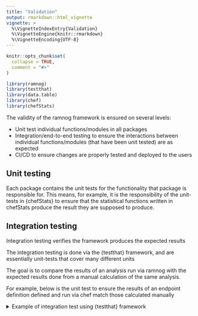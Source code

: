 ```yaml
---
title: "Validation"
output: rmarkdown::html_vignette
vignette: >
  %\VignetteIndexEntry{Validation}
  %\VignetteEngine{knitr::rmarkdown}
  %\VignetteEncoding{UTF-8}
---
```


```r
knitr::opts_chunk$set(
  collapse = TRUE,
  comment = "#>"
)
```

```r
library(ramnog)
library(testthat)
library(data.table)
library(chef)
library(chefStats)
```

The validity of the ramnog framework is ensured on several levels:

 - Unit test individual functions/modules in all packages
 - Integration/end-to-end testing to ensure the interactions between individual functions/modules (that have been unit tested) are as expected
 - CI/CD to ensure changes are properly tested and deployed to the users

## Unit testing

Each package contains the unit tests for the functionality that package is responsible for. This means, for example, it is the responsibility of the unit-tests in {chefStats} to ensure that the statistical functions written in chefStats produce the result they are supposed to produce.


## Integration testing

Integration testing verifies the framework produces the expected results

The integration testing is done via the {testthat} framework, and are essentially unit-tests that cover many different units

The goal is to compare the results of an analysis run via ramnog with the expected results done from a manual calculation of the same analysis.

For example, below is the unit test to ensure the results of an endpoint definition defined and run via chef match those calculated manually

<details>
<summary>Example of integration test using {testthat} framework </summary>

```r
test_that("Valide stats when one strata level is not found",
          {
            # SETUP -------------------------------------------------------------------
            testr::create_local_project()

            mk_ep_def <- function() {
              ep <- chef::mk_endpoint_str(
                study_metadata = list(),
                pop_var = "SAFFL",
                pop_value = "Y",
                treatment_var = "TRT01A",
                treatment_refval = "Xanomeline High Dose",
                stratify_by = list(c("SEX")),
                data_prepare = ramnog::mk_adae_demo,
                endpoint_label = "A",
                custom_pop_filter = "SEX == 'F'",
                group_by = list(list(AESEV = c())),
                stat_by_strata_by_trt = list(
                  "N" = chefStats::n_subj,
                  "E" = chefStats::n_event,
                  "N subj E" = chefStats::n_subj_event
                ),
                stat_by_strata_across_trt = list("RR" = chefStats::RR,
                                                 "OR" = chefStats::OR),
                stat_across_strata_across_trt = list("P-interaction" = chefStats::p_val_interaction)
              )
            }


            chef::use_chef(
              pipeline_dir = "pipeline",
              r_functions_dir = "R/",
              pipeline_id = "01",
              mk_endpoint_def_fn = mk_ep_def,
              mk_adam_fn = list(mk_adae_demo)
            )
            # ACT ---------------------------------------------------------------------
            targets::tar_make()
            targets::tar_load(ep_stat)
            # EXPECT ------------------------------------------------------------------
            browser()
            x <- mk_adae_demo()
            # Relative Risk
            actual <-
              ep_stat[endpoint_group_filter == "AESEV == \"SEVERE\"" &
                        fn_name == "RR" &
                        stat_filter == "SEX == \"F\"" & label == "RR", value]
            x1 <- x[SEX == "F" & SAFFL == "Y"]
            x1[, event := FALSE]
            x1[AESEV == "SEVERE", event := TRUE] |> setorder(-event)
            x1_unique <-
              unique(x1, by = "USUBJID", fromLast = FALSE)
            two_by_two <-
              x1_unique[, .N, by = .(TRT01A, event)][order(TRT01A, event)]
            
            # Outcome, exposed
            a <-
              two_by_two[TRT01A == "Xanomeline High Dose" &
                           (event), N] 
            
            # No outcome, exposed
            b <-
              two_by_two[TRT01A == "Xanomeline High Dose" &
                           !(event), N] 
             
            # Outcome, not exposed
            c <-
              two_by_two[TRT01A == "Placebo" &
                           (event), N]
            
            # No outcome, not exposed
            d <-
              two_by_two[TRT01A == "Placebo" &
                           !(event), N] 
            
            expected <- (a / sum(a, b)) / (c / sum(c, d))
            expect_identical(actual, expected)

            # Number of Events
            actual <-
              ep_stat[endpoint_group_filter == "AESEV == \"SEVERE\"" &
                        fn_name == "E" &
                        strata_var == "SEX"]
            expected <-
              x1[(event), .N, by = .(TRT01A)][order(TRT01A)][, as.double(N)]
            expect_identical(actual$value, expected)
          })
```
</details>
